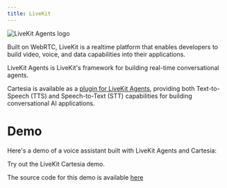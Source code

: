 ---
title: LiveKit
---
<Frame background="subtle">
  <img src="/assets/images/livekit-agents.png" alt="LiveKit Agents logo" />
</Frame>

Built on WebRTC, LiveKit is a realtime platform that enables developers to build video, voice, and data capabilities into their applications.

LiveKit Agents is LiveKit's framework for building real-time conversational agents.

Cartesia is available as a [plugin for LiveKit Agents](https://github.com/livekit/agents/tree/main/livekit-plugins/livekit-plugins-cartesia), providing both Text-to-Speech (TTS) and Speech-to-Text (STT) capabilities for building conversational AI applications.

# Demo

Here's a demo of a voice assistant built with LiveKit Agents and Cartesia:

<Card title="LiveKit Cartesia Demo" icon="link" href="https://cartesia-assistant.vercel.app/">
    Try out the LiveKit Cartesia demo.
</Card>

The source code for this demo is available [here](https://github.com/livekit-examples/cartesia-voice-agent)
